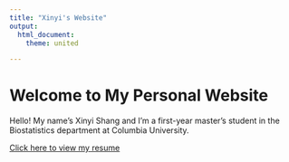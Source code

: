 ```yaml
---
title: "Xinyi's Website"
output: 
  html_document:
    theme: united

---
```


# Welcome to My Personal Website

Hello! My name's Xinyi Shang and I'm a first-year master's student in the Biostatistics department at Columbia University.

[Click here to view my resume](resume.html)

